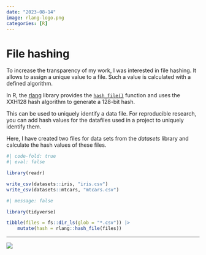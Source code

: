 ```yaml
---
date: "2023-08-14"
image: rlang-logo.png
categories: [R]
---
```


# File hashing

To increase the transparency of my work, I was interested in file hashing. It
allows to assign a unique value to a file. Such a value is calculated with a
defined algorithm.

In R, the [rlang](https://rlang.r-lib.org/) library provides the
[`hash_file()`](https://rlang.r-lib.org/reference/hash.html) function and uses
the XXH128 hash algorithm to generate a 128-bit hash.

This can be used to uniquely identify a data file. For reproducible research,
you can add hash values for the datafiles used in a project to uniquely
identify them.

Here, I have created two files for data sets from the _datasets_ library and
calculate the hash values of these files.

```r
#| code-fold: true
#| eval: false

library(readr)

write_csv(datasets::iris, "iris.csv")
write_csv(datasets::mtcars, "mtcars.csv")
```

```r
#| message: false

library(tidyverse)

tibble(files = fs::dir_ls(glob = "*.csv")) |>
    mutate(hash = rlang::hash_file(files))
```


---

![](rlang-logo.png)
